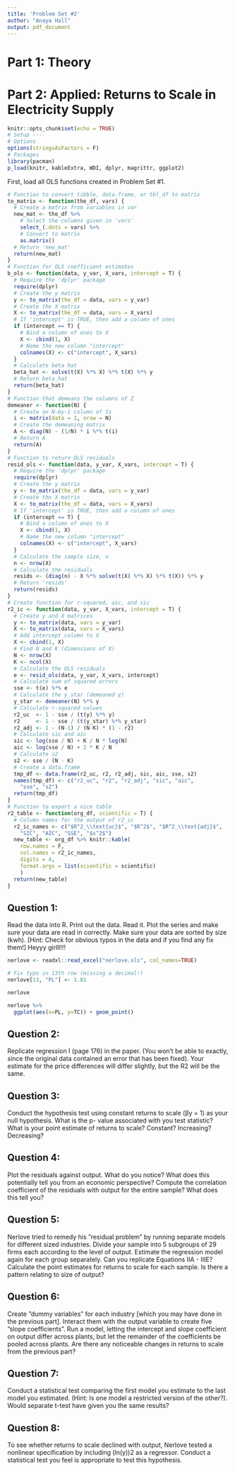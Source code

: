 ```yaml
---
title: 'Problem Set #2'
author: "Anaya Hall"
output: pdf_document
---
```


# Part 1: Theory
# Part 2: Applied: Returns to Scale in Electricity Supply

```r

knitr::opts_chunk$set(echo = TRUE)
# Setup ----
# Options
options(stringsAsFactors = F)
# Packages
library(pacman)
p_load(knitr, kableExtra, WDI, dplyr, magrittr, ggplot2)

```

First, load all OLS functions created in Problem Set #1.

```r
# Function to convert tibble, data.frame, or tbl_df to matrix
to_matrix <- function(the_df, vars) {
  # Create a matrix from variables in var
  new_mat <- the_df %>%
    # Select the columns given in 'vars'
    select_(.dots = vars) %>%
    # Convert to matrix
    as.matrix()
  # Return 'new_mat'
  return(new_mat)
}
# Function for OLS coefficient estimates
b_ols <- function(data, y_var, X_vars, intercept = T) {
  # Require the 'dplyr' package
  require(dplyr)
  # Create the y matrix
  y <- to_matrix(the_df = data, vars = y_var)
  # Create the X matrix
  X <- to_matrix(the_df = data, vars = X_vars)
  # If 'intercept' is TRUE, then add a column of ones
  if (intercept == T) {
    # Bind a column of ones to X
    X <- cbind(1, X)
    # Name the new column "intercept"
    colnames(X) <- c("intercept", X_vars)
  }
  # Calculate beta hat
  beta_hat <- solve(t(X) %*% X) %*% t(X) %*% y
  # Return beta_hat
  return(beta_hat)
}
# Function that demeans the columns of Z
demeaner <- function(N) {
  # Create an N-by-1 column of 1s
  i <- matrix(data = 1, nrow = N)
  # Create the demeaning matrix
  A <- diag(N) - (1/N) * i %*% t(i)
  # Return A
  return(A)
}
# Function to return OLS residuals
resid_ols <- function(data, y_var, X_vars, intercept = T) {
  # Require the 'dplyr' package
  require(dplyr)
  # Create the y matrix
  y <- to_matrix(the_df = data, vars = y_var)
  # Create the X matrix
  X <- to_matrix(the_df = data, vars = X_vars)
  # If 'intercept' is TRUE, then add a column of ones
  if (intercept == T) {
    # Bind a column of ones to X
    X <- cbind(1, X)
    # Name the new column "intercept"
    colnames(X) <- c("intercept", X_vars)
  }
  # Calculate the sample size, n
  n <- nrow(X)
  # Calculate the residuals
  resids <- (diag(n) - X %*% solve(t(X) %*% X) %*% t(X)) %*% y
  # Return 'resids'
  return(resids)
}
# Create function for r-squared, aic, and sic
r2_ic <- function(data, y_var, X_vars, intercept = T) {
  # Create y and X matrices
  y <- to_matrix(data, vars = y_var)
  X <- to_matrix(data, vars = X_vars)
  # Add intercept column to X
  X <- cbind(1, X)
  # Find N and K (dimensions of X)
  N <- nrow(X)
  K <- ncol(X)
  # Calculate the OLS residuals
  e <- resid_ols(data, y_var, X_vars, intercept)
  # Calculate sum of squared errors
  sse <- t(e) %*% e
  # Calculate the y_star (demeaned y)
  y_star <- demeaner(N) %*% y
  # Calculate r-squared values
  r2_uc  <- 1 - sse / (t(y) %*% y)
  r2     <- 1 - sse / (t(y_star) %*% y_star)
  r2_adj <- 1 - (N-1) / (N-K) * (1 - r2)
  # Calculate sic and aic
  sic <- log(sse / N) + K / N * log(N)
  aic <- log(sse / N) + 2 * K / N
  # Calculate s2
  s2 <- sse / (N - K)
  # Create a data.frame
  tmp_df <- data.frame(r2_uc, r2, r2_adj, sic, aic, sse, s2)
  names(tmp_df) <- c("r2_uc", "r2", "r2_adj", "sic", "aic",
    "sse", "s2")
  return(tmp_df)
}
# Function to export a nice table
r2_table <- function(org_df, scientific = T) {
  # Column names for the output of r2_ic
  r2_ic_names <- c("$R^2_\\text{uc}$", "$R^2$", "$R^2_\\text{adj}$",
    "SIC", "AIC", "SSE", "$s^2$")
  new_table <- org_df %>% knitr::kable(
    row.names = F,
    col.names = r2_ic_names,
    digits = 4,
    format.args = list(scientific = scientific)
    )
  return(new_table)
}
```

## Question 1:
Read the data into R. Print out the data. Read it. Plot the series and make sure your data are read in correctly. Make sure your data are sorted by size (kwh). [Hint: Check for obvious typos in the data and if you find any fix them!] Heyyy girlll!!!


```r

nerlove <- readxl::read_excel("nerlove.xls", col_names=TRUE)

# Fix typo in 13th row (missing a decimal!)
nerlove[13, "PL"] <- 1.81

nerlove
```

```r

nerlove %>%
  ggplot(aes(x=PL, y=TC)) + geom_point()

```

## Question 2:
Replicate regression I (page 176) in the paper. (You won’t be able to exactly, since the original data contained an error that has been fixed). Your estimate for the price differences will differ slightly, but the R2 will be the same.

## Question 3:
Conduct the hypothesis test using constant returns to scale (βy = 1) as your null hypothesis. What is the p- value associated with you test statistic? What is your point estimate of returns to scale? Constant? Increasing? Decreasing?

## Question 4:
Plot the residuals against output. What do you notice? What does this potentially tell you from an economic perspective? Compute the correlation coefficient of the residuals with output for the entire sample? What does this tell you?

## Question 5:
Nerlove tried to remedy his ”residual problem” by running separate models for different sized industries. Divide your sample into 5 subgroups of 29 firms each according to the level of output. Estimate the regression model again for each group separately. Can you replicate Equations IIA - IIIE? Calculate the point estimates for returns to scale for each sample. Is there a pattern relating to size of output?

## Question 6:
Create ”dummy variables” for each industry [which you may have done in the previous part]. Interact them with the output variable to create five ”slope coefficients”. Run a model, letting the intercept and slope coefficient on output differ across plants, but let the remainder of the coefficients be pooled across plants. Are there any noticeable changes in returns to scale from the previous part?

## Question 7:
Conduct a statistical test comparing the first model you estimate to the last model you estimated. (Hint: Is one model a restricted version of the other?). Would separate t-test have given you the same results?

## Question 8:
To see whether returns to scale declined with output, Nerlove tested a nonlinear specification by including (ln(y))2 as a regressor. Conduct a statistical test you feel is appropriate to test this hypothesis.



